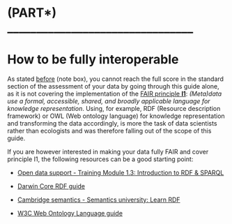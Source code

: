 # (PART\*) ________________________________ {.unnumbered}

# How to be fully interoperable {#fully-interoperable}

As stated [before](#assessment) (note box), you cannot reach the full score in the standard section of the assessment of your data by going through this guide alone, as it is not covering the implementation of the [FAIR principle **I1**](https://www.go-fair.org/fair-principles/i1-metadata-use-formal-accessible-shared-broadly-applicable-language-knowledge-representation/): *(Meta)data use a formal, accessible, shared, and broadly applicable language for knowledge representation*. Using, for example, RDF (Resource description framework) or OWL (Web ontology language) for knowledge representation and transforming the data accordingly, is more the task of data scientists rather than ecologists and was therefore falling out of the scope of this guide.

If you are however interested in making your data fully FAIR and cover principle I1, the following resources can be a good starting point:

-   [Open data support - Training Module 1.3: Introduction to RDF & SPARQL](https://data.europa.eu/sites/default/files/d2.1.2_training_module_1.3_introduction_to_rdf_sparql_en_edp.pdf)

-   [Darwin Core RDF guide](https://dwc.tdwg.org/rdf/)

-   [Cambridge semantics - Semantics university: Learn RDF](https://cambridgesemantics.com/blog/semantic-university/learn-rdf/)

-   [W3C Web Ontology Language guide](https://www.w3.org/TR/owl-guide/)
